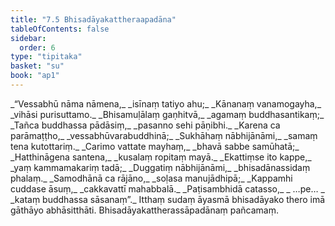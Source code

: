 ```yaml
---
title: "7.5 Bhisadāyakattheraapadāna"
tableOfContents: false
sidebar:
  order: 6
type: "tipitaka"
basket: "su"
book: "ap1"
---
```



<DynamicBreadcrumb />

<Division number="29" book="ap1">

<Paragraph number="1527" type="verses" book="ap1">
_“Vessabhū nāma nāmena,_  
_isīnaṃ tatiyo ahu;_  
_Kānanaṃ vanamogayha,_  
_vihāsi purisuttamo._  

</Paragraph>

</Division>
<Division number="30" book="ap1">

<Paragraph number="1528" type="verses" book="ap1">
_Bhisamuḷālaṃ gaṇhitvā,_  
_agamaṃ buddhasantikaṃ;_  
_Tañca buddhassa pādāsiṃ,_  
_pasanno sehi pāṇibhi._  

</Paragraph>

</Division>
<Division number="31" book="ap1">

<Paragraph number="1529" type="verses" book="ap1">
_Karena ca parāmaṭṭho,_  
_vessabhūvarabuddhinā;_  
_Sukhāhaṃ nābhijānāmi,_  
_samaṃ tena kutottariṃ._  

</Paragraph>

</Division>
<Division number="32" book="ap1">

<Paragraph number="1530" type="verses" book="ap1">
_Carimo vattate mayhaṃ,_  
_bhavā sabbe samūhatā;_  
_Hatthināgena santena,_  
_kusalaṃ ropitaṃ mayā._  

</Paragraph>

</Division>
<Division number="33" book="ap1">

<Paragraph number="1531" type="verses" book="ap1">
_Ekattiṃse ito kappe,_  
_yaṃ kammamakariṃ tadā;_  
_Duggatiṃ nābhijānāmi,_  
_bhisadānassidaṃ phalaṃ._  

</Paragraph>

</Division>
<Division number="34" book="ap1">

<Paragraph number="1532" type="verses" book="ap1">
_Samodhānā ca rājāno,_  
_soḷasa manujādhipā;_  
_Kappamhi cuddase āsuṃ,_  
_cakkavattī mahabbalā._  

</Paragraph>

</Division>
<Division number="35" book="ap1">

<Paragraph number="1533" type="verses" book="ap1">
_Paṭisambhidā catasso,_  
_ …pe… _  
_kataṃ buddhassa sāsanaṃ”._  

</Paragraph>

<Paragraph number="1534" book="ap1">
Itthaṃ sudaṃ āyasmā bhisadāyako thero imā gāthāyo abhāsitthāti.

</Paragraph>
</Division>

<Paragraph number="1535" type="center" book="ap1">
Bhisadāyakattherassāpadānaṃ pañcamaṃ.
</Paragraph>